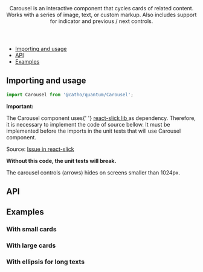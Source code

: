 

<Meta title="Carousel" component={Carousel}  />

<Header title="Carousel">
    Carousel is an interactive component that cycles cards of related content. Works with a series of image, text, or custom markup. Also
    includes support for indicator and previous / next controls.
</Header>

- [Importing and usage](#importing)
- [API](#api)
- [Examples](#examples)

## <a id="importing"></a>Importing and usage

```js
import Carousel from '@catho/quantum/Carousel';
```

<Alert icon="warning" skin="warning">
  <strong>Important:</strong>
  <p>
    The Carousel component uses{' '}
    <a
      href="https://react-slick.neostack.com/"
      target="_blank"
      rel="noopener noreferrer"
    >
      react-slick lib
    </a> 
    as dependency. Therefore, it is necessary to implement the code
    of source bellow. It must be implemented before the imports
    in the unit tests that will use Carousel component.
  </p>
  <p>
    Source: 
    <a
      href="https://github.com/akiran/react-slick/issues/742#issuecomment-460281987"
      target="_blank"
      rel="noopener noreferrer"
    >
      Issue in react-slick
    </a>
  </p>
  <p>
    <strong>Without this code, the unit tests will break. </strong>
  </p>
</Alert>

<Canvas>
  <Story story={Default}/>
</Canvas>

<Alert icon="info" skin="neutral">
  The carousel controls (arrows) hides on screens smaller than 1024px.
</Alert>

## <a id="api"></a>API

<ArgsTable of={Carousel} />

## <a id="examples"></a>Examples

### With small cards

<Canvas>
  <Story story={WithSmallCards}/>
</Canvas>

### With large cards

<Canvas>
  <Story story={WithLargeCards}/>
</Canvas>

### With ellipsis for long texts

<Canvas>
  <Story story={WithEllipsisForLongTexts}/>
</Canvas>
